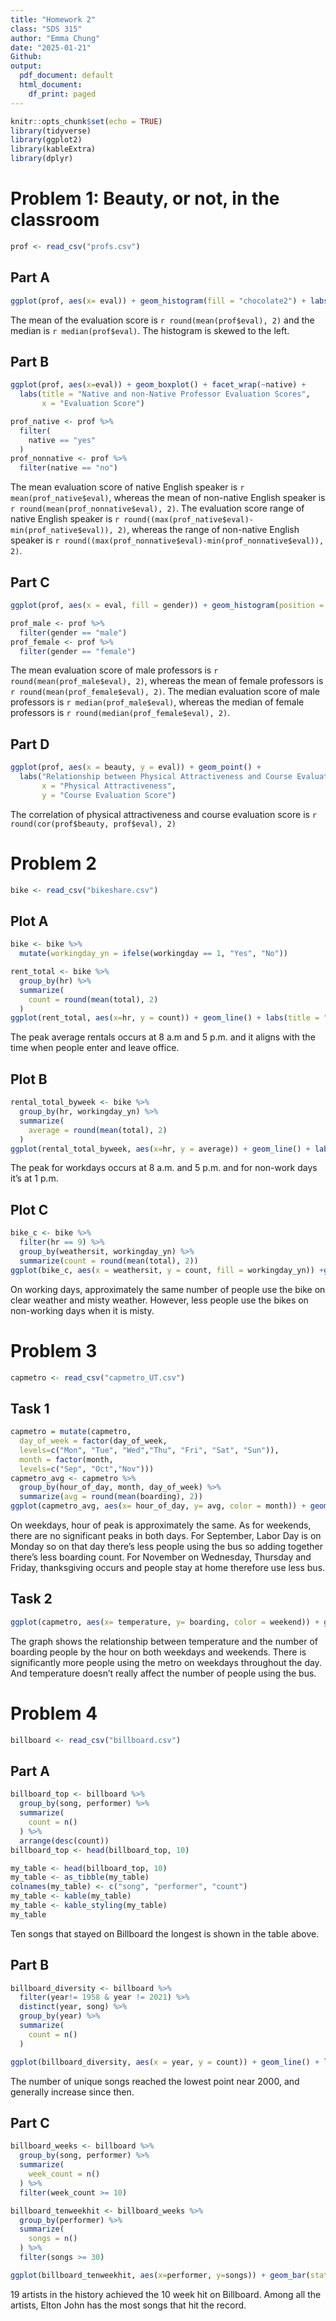```yaml
---
title: "Homework 2"
class: "SDS 315"
author: "Emma Chung"
date: "2025-01-21"
Github: 
output:
  pdf_document: default
  html_document:
    df_print: paged
---
```


```r
knitr::opts_chunk$set(echo = TRUE)
library(tidyverse)
library(ggplot2)
library(kableExtra)
library(dplyr)
```

# Problem 1: Beauty, or not, in the classroom

```r
prof <- read_csv("profs.csv")
```

## Part A

```r
ggplot(prof, aes(x= eval)) + geom_histogram(fill = "chocolate2") + labs(title = "Histogram of Professor Teaching Evaluation Scores Distribution", x = "Evaluation Score", y = "frequency")
```

The mean of the evaluation score is `r round(mean(prof$eval), 2)` and the median is `r median(prof$eval)`. The histogram is skewed to the left.

## Part B

```r
ggplot(prof, aes(x=eval)) + geom_boxplot() + facet_wrap(~native) + 
  labs(title = "Native and non-Native Professor Evaluation Scores", 
       x = "Evaluation Score")
```

```r
prof_native <- prof %>% 
  filter(
    native == "yes"
  )
prof_nonnative <- prof %>% 
  filter(native == "no")
```

The mean evaluation score of native English speaker is `r mean(prof_native$eval)`, whereas the mean of non-native English speaker is `r round(mean(prof_nonnative$eval), 2)`. The evaluation score range of native English speaker is `r round((max(prof_native$eval)-min(prof_native$eval)), 2) `, whereas the range of non-native English speaker is `r round((max(prof_nonnative$eval)-min(prof_nonnative$eval)), 2) `.

## Part C

```r
ggplot(prof, aes(x = eval, fill = gender)) + geom_histogram(position = "identity") + scale_fill_manual(values = c("lightpink1", "cornflowerblue")) + labs(title = "Evaluation Scores among 2 Genders", x = "Evaluation Score", y = "frequency") + facet_wrap(~gender, nrow = 2)
```

```r
prof_male <- prof %>% 
  filter(gender == "male")
prof_female <- prof %>% 
  filter(gender == "female")
```

The mean evaluation score of male professors is `r round(mean(prof_male$eval), 2)`, whereas the mean of female professors is `r round(mean(prof_female$eval), 2)`. The median evaluation score of male professors is `r median(prof_male$eval)`, whereas the median of female professors is `r round(median(prof_female$eval), 2)`. 

## Part D

```r
ggplot(prof, aes(x = beauty, y = eval)) + geom_point() + 
  labs("Relationship between Physical Attractiveness and Course Evaluation", 
       x = "Physical Attractiveness", 
       y = "Course Evaluation Score")
```

The correlation of physical attractiveness and course evaluation score is `r round(cor(prof$beauty, prof$eval), 2)`

# Problem 2

```r
bike <- read_csv("bikeshare.csv")
```

## Plot A

```r
bike <- bike %>% 
  mutate(workingday_yn = ifelse(workingday == 1, "Yes", "No"))

rent_total <- bike %>% 
  group_by(hr) %>% 
  summarize(
    count = round(mean(total), 2)
  )
ggplot(rent_total, aes(x=hr, y = count)) + geom_line() + labs(title = "Average Hourly Rentals across All Hours of Day", x = "Time", y = "Rental Count")
```

The peak average rentals occurs at 8 a.m and 5 p.m. and it aligns with the time when people enter and leave office.

## Plot B

```r
rental_total_byweek <- bike %>% 
  group_by(hr, workingday_yn) %>% 
  summarize(
    average = round(mean(total), 2)
  )
ggplot(rental_total_byweek, aes(x=hr, y = average)) + geom_line() + labs(title = "Average Hourly Rentals across All Hours of Day on Working Day or not", x = "Time", y = "Rental Count", color = "Working Day?") + facet_wrap(~workingday_yn)
```

The peak for workdays occurs at 8 a.m. and 5 p.m. and for non-work days it's at 1 p.m.

## Plot C

```r
bike_c <- bike %>% 
  filter(hr == 9) %>% 
  group_by(weathersit, workingday_yn) %>% 
  summarize(count = round(mean(total), 2))
ggplot(bike_c, aes(x = weathersit, y = count, fill = workingday_yn)) +geom_bar(stat = 'identity') + labs(title = "Average Ridership under Different Weather Situation and Days", x = "Weather Situation", y = "Bike Rental Count", fill = "Working Day?") + facet_wrap(~workingday_yn) + scale_fill_manual(values = c("khaki2", "plum4"))
```

On working days, approximately the same number of people use the bike on clear weather and misty weather. However, less people use the bikes on non-working days when it is misty.

# Problem 3

```r
capmetro <- read_csv("capmetro_UT.csv")
```

## Task 1

```r
capmetro = mutate(capmetro,
  day_of_week = factor(day_of_week,
  levels=c("Mon", "Tue", "Wed","Thu", "Fri", "Sat", "Sun")),
  month = factor(month,
  levels=c("Sep", "Oct","Nov")))
capmetro_avg <- capmetro %>% 
  group_by(hour_of_day, month, day_of_week) %>% 
  summarize(avg = round(mean(boarding), 2))
ggplot(capmetro_avg, aes(x= hour_of_day, y= avg, color = month)) + geom_line() + facet_wrap(~day_of_week) + labs(title = "Average Boarding by Days in Different Months", x= "Hour of Day", y = "Average Boardings")
```

On weekdays, hour of peak is approximately the same. As for weekends, there are no significant peaks in both days. For September, Labor Day is on Monday so on that day there's less people using the bus so adding together there's less boarding count. For November on Wednesday, Thursday and Friday, thanksgiving occurs and people stay at home therefore use less bus. 


## Task 2

```r
ggplot(capmetro, aes(x= temperature, y= boarding, color = weekend)) + geom_point() + facet_wrap(~hour_of_day)
```

The graph shows the relationship between temperature and the number of boarding people by the hour on both weekdays and weekends. There is significantly more people using the metro on weekdays throughout the day. And temperature doesn't really affect the number of people using the bus.

# Problem 4

```r
billboard <- read_csv("billboard.csv")
```

## Part A

```r
billboard_top <- billboard %>% 
  group_by(song, performer) %>% 
  summarize(
    count = n()
  ) %>% 
  arrange(desc(count))
billboard_top <- head(billboard_top, 10)

my_table <- head(billboard_top, 10)
my_table <- as_tibble(my_table)
colnames(my_table) <- c("song", "performer", "count")
my_table <- kable(my_table)
my_table <- kable_styling(my_table)
my_table
```

Ten songs that stayed on Billboard the longest is shown in the table above.

## Part B

```r
billboard_diversity <- billboard %>% 
  filter(year!= 1958 & year != 2021) %>% 
  distinct(year, song) %>% 
  group_by(year) %>% 
  summarize(
    count = n()
  )

ggplot(billboard_diversity, aes(x = year, y = count)) + geom_line() + labs(title = "Unique Songs that Entered Top 100 throughout the Years")
```

The number of unique songs reached the lowest point near 2000, and generally increase since then.

## Part C

```r
billboard_weeks <- billboard %>% 
  group_by(song, performer) %>% 
  summarize(
    week_count = n()
  ) %>% 
  filter(week_count >= 10)

billboard_tenweekhit <- billboard_weeks %>% 
  group_by(performer) %>% 
  summarize(
    songs = n()
  ) %>% 
  filter(songs >= 30)

ggplot(billboard_tenweekhit, aes(x=performer, y=songs)) + geom_bar(stat = "identity") + labs(title = "Artists that have over 30 Songs Reached 10 Week Hit", x = "Performer", y = "Number of Ten-Week Hit Songs") + theme(axis.text.x = element_text(angle = 45, hjust = 1))
```

19 artists in the history achieved the 10 week hit on Billboard. Among all the artists, Elton John has the most songs that hit the record.